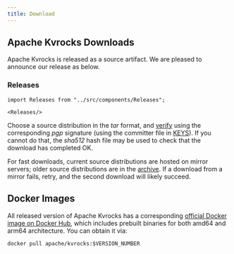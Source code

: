 ```yaml
---
title: Download
---
```


## Apache Kvrocks Downloads

Apache Kvrocks is released as a source artifact. We are pleased to announce our release as below.

### Releases

````mdx-code-block
import Releases from "../src/components/Releases";

<Releases/>
````

Choose a source distribution in the *tar* format, and [verify](https://www.apache.org/dyn/closer.cgi#verify) using the corresponding *pgp* signature (using the committer file in [KEYS](https://downloads.apache.org/kvrocks/KEYS)).  If you cannot do that, the *sha512* hash file may be used to check that the download has completed OK.

For fast downloads, current source distributions are hosted on mirror servers; older source distributions are in the
[archive](https://archive.apache.org/dist/kvrocks/). If a download from a mirror fails, retry, and the second download will likely succeed.

## Docker Images

All released version of Apache Kvrocks has a corresponding [official Docker image on Docker Hub](https://hub.docker.com/r/apache/kvrocks), which includes prebuilt binaries for both amd64 and arm64 architecture. You can obtain it via:

```
docker pull apache/kvrocks:$VERSION_NUMBER
```

